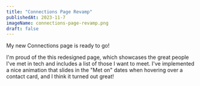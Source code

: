 ---
title: "Connections Page Revamp"
publishedAt: 2023-11-7
imageName: connections-page-revamp.png
draft: false
---

My new Connections page is ready to go!

I'm proud of the this redesigned page, which showcases the great people I've met in tech and includes a list of those I want to meet. I've implemented a nice animation that slides in the "Met on" dates when hovering over a contact card, and I think it turned out great!
